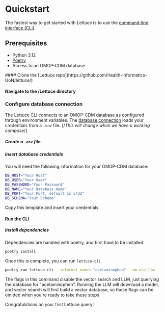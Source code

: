 
# Quickstart
The fastest way to get started with Lettuce is to use the [command-line interface (CLI)](/api_reference/cli).

## Prerequisites
- Python 3.12
- [Poetry](https://python-poetry.org/)
- Access to an OMOP-CDM database

<Steps>
#### Clone the [Lettuce repo](https://github.com/Health-Informatics-UoN/lettuce/)

#### Navigate to the /Lettuce directory

### Configure database connection
The Lettuce CLI connects to an OMOP-CDM database as configured through environment variables. 
The [database connection](/api_reference/omop/OMOP_match) loads your credentials from a `.env` file. {/*This will change when we have a working compose*/}

##### Create a `.env` file

##### Insert database credentials
You will need the following information for your OMOP-CDM database:

```sh
DB_HOST="Your Host"
DB_USER="Your User"
DB_PASSWORD="Your Password"
DB_NAME="Your Database Name"
DB_PORT="Your Port, default is 5432"
DB_SCHEMA="Your Schema"
```

Copy this template and insert your credentials.

#### Run the CLI

##### Install dependencies
Dependencies are handled with poetry, and first have to be installed

```sh
poetry install
```

Once this is complete, you can run `lettuce-cli`

```sh
poetry run lettuce-cli --informal_names "acetaminophen" --no-use_llm --no-vector_search
```

The flags in this command disable the vector search and LLM, just querying the database for "acetaminophen".
Running the LLM will download a model, and vector search will first build a vector database, so these flags can be omitted when you're ready to take these steps
</Steps>

<Callout emoji="🥬">
Congratulations on your first Lettuce query!
</Callout>
